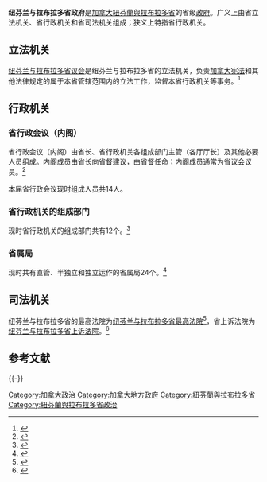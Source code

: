 {{NoteTA|zh-hans:公共安全;zh-hk:公眾安全;zh-mo:公共安全;zh-tw:公共安全;
}}{{infobox
| title = 紐芬蘭與拉布拉多省政府
| headerstyle = vertical-align:middle;background-color:#efefef;
| image = 
| caption = 
| label1 = 国家
|  data1 = [[加拿大|加拿大]]
| label2 = 联邦政府
|  data2 = [[加拿大政府|加拿大政府]]
| label3 = 省（地区）
| data3 = [[紐芬蘭與拉布拉多省|紐芬蘭與拉布拉多省]]
| label4 = 政府驻地
|  data4 = [[聖約翰斯_(紐芬蘭-拉布拉多)|聖約翰斯]]
| label5 = 官方网站
|  data5 = [https://www.gov.nl.ca gov.nl.ca]
| header6 = 立法机关
| label7 = 君主代表 
|  data7 = [[紐芬蘭和拉布拉多省督|省督]]
| label8 = 省议会
|  data8 = [[纽芬兰与拉布拉多省议会|纽芬兰与拉布拉多省议会]]
| header9 = 行政机关
| label10 = 主要机构
|  data10 = [[纽芬兰与拉布拉多省政府#_省行政会议（内阁）|省行政会议（内阁）]]
| label13 = 省政府首脑
|  data13 = [[纽芬兰与拉布拉多省省长|省长]]
| label18 = Responsible to
|  data18 = <!-- responsible to parliament/president/monarch? -->
| header19 = 司法机关
| label20 = 省最高法院
|  data20 = [[纽芬兰与拉布拉多省最高法院|纽芬兰与拉布拉多省最高法院]]
| label21 = 省上诉法院
|  data21 = [[纽芬兰与拉布拉多省上诉法院|纽芬兰与拉布拉多省上诉法院]]
}}

'''纽芬兰与拉布拉多省政府'''是[[加拿大|加拿大]][[紐芬蘭與拉布拉多省|紐芬蘭與拉布拉多省]]的省级[[政府|政府]]。广义上由省立法机关、省行政机关和省司法机关组成；狭义上特指省行政机关。

== 立法机关 ==

[[纽芬兰与拉布拉多省议会|纽芬兰与拉布拉多省议会]]是纽芬兰与拉布拉多省的立法机关，负责[[加拿大宪法|加拿大宪法]]和其他法律规定的属于本省管辖范围内的立法工作，监督本省行政机关等事务。<ref>{{Cite web |url=https://www.assembly.nl.ca/VisitLearn/HowtheHOAWorks.aspx |title=How the House of Assembly Works - House of Assembly, Newfoundland and Labrador |access-date=2020-10-03 |archive-date=2020-05-01 |archive-url=https://web.archive.org/web/20200501153114/https://www.assembly.nl.ca/VisitLearn/HowtheHOAWorks.aspx |dead-url=no }}</ref>

== 行政机关 ==

=== 省行政会议（内阁） ===
省行政会议（内阁）由省长、省行政机关各组成部门主管（各厅厅长）及其他必要人员组成。内阁成员由省长向省督建议，由省督任命；内阁成员通常为省议会议员。<ref>{{Cite web |url=https://www.gov.nl.ca/cabinet-ministers/ |title=Cabinet - Government of Newfoundland and Labrador |access-date=2020-10-03 |archive-date=2021-04-07 |archive-url=https://web.archive.org/web/20210407140238/https://www.gov.nl.ca/cabinet-ministers/ |dead-url=no }}</ref>

本届省行政会议现时组成人员共14人。

=== 省行政机关的组成部门 === 
现时省行政机关的组成部门共有12个。<ref>{{Cite web |url=https://www.gov.nl.ca/departments/ |title=Departments - Government of Newfoundland and Labrador |access-date=2020-10-03 |archive-date=2020-10-11 |archive-url=https://web.archive.org/web/20201011212730/https://www.gov.nl.ca/departments/ |dead-url=no }}</ref>

{{columns-list|2|
* 纽芬兰与拉布拉多省儿童、老年人和社会发展厅
* 纽芬兰与拉布拉多省数字政府和服务厅
* 纽芬兰与拉布拉多省教育厅
* 纽芬兰与拉布拉多省环境、气候变化和市政事务厅
* 纽芬兰与拉布拉多省财政厅
* 纽芬兰与拉布拉多省渔业、林业和农业厅
* 纽芬兰与拉布拉多省卫生和社区服务厅
* 纽芬兰与拉布拉多省移民、技能和劳工厅
* 纽芬兰与拉布拉多省工业、能源和科技厅
* 纽芬兰与拉布拉多省司法及公共安全厅
* 纽芬兰与拉布拉多省旅游、文化、艺术和创意厅
* 纽芬兰与拉布拉多省交通和基础设施厅

}}

=== 省属局 === 
现时共有直管、半独立和独立运作的省属局24个。<ref>{{Cite web |url=https://www.gov.nl.ca/departments/ |title=Agencies - Government of Newfoundland and Labrador |access-date=2020-10-03 |archive-date=2020-10-11 |archive-url=https://web.archive.org/web/20201011212730/https://www.gov.nl.ca/departments/ |dead-url=no }}</ref>
{{columns-list|2|
* 



}}


== 司法机关 ==
纽芬兰与拉布拉多省的最高法院为[[纽芬兰与拉布拉多省最高法院|纽芬兰与拉布拉多省最高法院]]<ref>{{Cite web |url=https://court.nl.ca/supreme/ |title=Supreme Court of Newfoundland and Labrador |access-date=2020-10-03 |archive-date=2021-03-02 |archive-url=https://web.archive.org/web/20210302144506/https://court.nl.ca/supreme/ |dead-url=no }}</ref>，省上诉法院为[[纽芬兰与拉布拉多省上诉法院|纽芬兰与拉布拉多省上诉法院]]。<ref>{{Cite web |url=https://www.court.nl.ca/appeal/ |title=Court of Appeal ofNewfoundland and Labrador |access-date=2020-10-03 |archive-date=2020-11-01 |archive-url=https://web.archive.org/web/20201101011712/https://www.court.nl.ca/appeal/ |dead-url=no }}</ref>


== 参考文献 ==
{{reflist}}



{{-}}

{{加拿大一级行政区的政府}}

{{Authority control}}

[[Category:加拿大政治|Category:加拿大政治]]
[[Category:加拿大地方政府|Category:加拿大地方政府]]
[[Category:紐芬蘭與拉布拉多省|Category:紐芬蘭與拉布拉多省]]
[[Category:紐芬蘭與拉布拉多省政治|Category:紐芬蘭與拉布拉多省政治]]